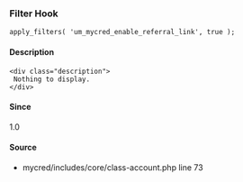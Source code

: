 
<UMBreadCrumb type="filter"/>

### Filter Hook    
    
```
apply_filters( 'um_mycred_enable_referral_link', true );
```

#### Description
    <div class="description">
     Nothing to display.
    </div>

#### Since
<div class="description">
1.0
</div>

#### Source
  - <Link href="https://github.com/ultimatemember/mycred/tree/2.2.3/includes/core/class-account.php#L73">mycred/includes/core/class-account.php</Link> <Link href="https://github.com/ultimatemember/mycred/tree/2.2.3/includes/core/class-account.php#L73">line 73</Link>

